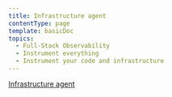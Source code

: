 ```yaml
---
title: Infrastructure agent
contentType: page
template: basicDoc
topics:
  - Full-Stack Observability
  - Instrument everything
  - Instrument your code and infrastructure
---
```


[I](/docs/agents)[nfrastructure agent](http://docs/infrastructure/install-configure-manage-infrastructure)
